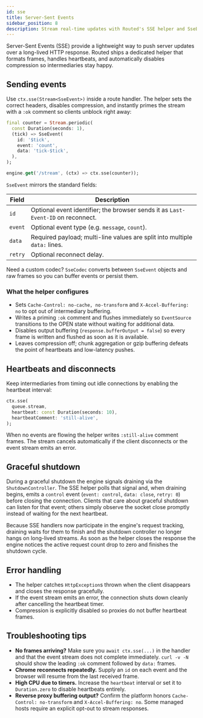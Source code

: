 ```yaml
---
id: sse
title: Server-Sent Events
sidebar_position: 8
description: Stream real-time updates with Routed's SSE helper and SseEvent codec.
---
```


Server-Sent Events (SSE) provide a lightweight way to push server updates over a
long-lived HTTP response. Routed ships a dedicated helper that formats frames,
handles heartbeats, and automatically disables compression so intermediaries
stay happy.

## Sending events

Use `ctx.sse(Stream<SseEvent>)` inside a route handler. The helper sets the
correct headers, disables compression, and instantly primes the stream with a
`:ok` comment so clients unblock right away:

```dart title="routes.dart"
final counter = Stream.periodic(
  const Duration(seconds: 1),
  (tick) => SseEvent(
    id: '$tick',
    event: 'count',
    data: 'tick-$tick',
  ),
);

engine.get('/stream', (ctx) => ctx.sse(counter));
```

`SseEvent` mirrors the standard fields:

| Field      | Description                                                     |
|----------- |-----------------------------------------------------------------|
| `id`       | Optional event identifier; the browser sends it as `Last-Event-ID` on reconnect. |
| `event`    | Optional event type (e.g. `message`, `count`).                   |
| `data`     | Required payload; multi-line values are split into multiple `data:` lines. |
| `retry`    | Optional reconnect delay.                                       |

Need a custom codec? `SseCodec` converts between `SseEvent` objects and raw
frames so you can buffer events or persist them.

### What the helper configures

- Sets `Cache-Control: no-cache, no-transform` and `X-Accel-Buffering: no` to
  opt out of intermediary buffering.
- Writes a priming `:ok` comment and flushes immediately so `EventSource`
  transitions to the OPEN state without waiting for additional data.
- Disables output buffering (`response.bufferOutput = false`) so every frame is
  written and flushed as soon as it is available.
- Leaves compression off; chunk aggregation or gzip buffering defeats the
  point of heartbeats and low-latency pushes.

## Heartbeats and disconnects

Keep intermediaries from timing out idle connections by enabling the heartbeat
interval:

```dart
ctx.sse(
  queue.stream,
  heartbeat: const Duration(seconds: 10),
  heartbeatComment: 'still-alive',
);
```

When no events are flowing the helper writes `:still-alive` comment frames. The
stream cancels automatically if the client disconnects or the event stream emits
an error.

## Graceful shutdown

During a graceful shutdown the engine signals draining via the
`ShutdownController`. The SSE helper polls that signal and, when draining
begins, emits a `control` event (`event: control`, `data: close`, `retry: 0`)
before closing the connection. Clients that care about graceful shutdown can
listen for that event; others simply observe the socket close promptly instead
of waiting for the next heartbeat.

Because SSE handlers now participate in the engine's request tracking, draining
waits for them to finish and the shutdown controller no longer hangs on
long-lived streams. As soon as the helper closes the response the engine
notices the active request count drop to zero and finishes the shutdown cycle.

## Error handling

- The helper catches `HttpException`s thrown when the client disappears and
  closes the response gracefully.
- If the event stream emits an error, the connection shuts down cleanly after
  cancelling the heartbeat timer.
- Compression is explicitly disabled so proxies do not buffer heartbeat frames.

## Troubleshooting tips

- **No frames arriving?** Make sure you `await ctx.sse(...)` in the handler and
  that the event stream does not complete immediately. `curl -v -N` should show
  the leading `:ok` comment followed by `data:` frames.
- **Chrome reconnects repeatedly.** Supply an `id` on each event and the browser
  will resume from the last received frame.
- **High CPU due to timers.** Increase the `heartbeat` interval or set it to
  `Duration.zero` to disable heartbeats entirely.
- **Reverse proxy buffering output?** Confirm the platform honors
  `Cache-Control: no-transform` and `X-Accel-Buffering: no`. Some managed
  hosts require an explicit opt-out to stream responses.
